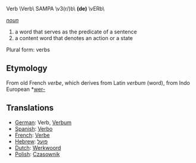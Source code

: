 Verb \Verb\ SAMPA \v3(r/)b\ '''(de)''' \vERb\

''[[noun]]''
# a word that serves as the predicate of a sentence
# a content word that denotes an action or a state

Plural form: verbs

==Etymology==

From old French ''verbe'', which derives from Latin ''verbum'' (word), from Indo European *[[wer-]]

==Translations==

*[[German]]: Verb, [[Verbum]]
*[[Spanish]]: [[Verbo]]
*[[French]]: [[Verbe]]
*[[Hebrew]]: [[פועל]]
*[[Dutch]]: [[Werkwoord]]
*[[Polish]]: [[Czasownik]]